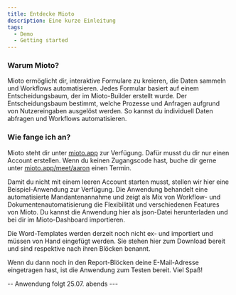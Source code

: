 ```yaml
---
title: Entdecke Mioto
description: Eine kurze Einleitung
tags:
  - Demo
  - Getting started
---
```


### **Warum Mioto?**

Mioto ermöglicht dir, interaktive Formulare zu kreieren, die Daten sammeln und Workflows automatisieren. Jedes Formular basiert auf einem Entscheidungsbaum, der im Mioto-Builder erstellt wurde. Der Entscheidungsbaum bestimmt, welche Prozesse und Anfragen aufgrund von Nutzereingaben ausgelöst werden. So kannst du individuell Daten abfragen und Workflows automatisieren.

### **Wie fange ich an?**

Mioto steht dir unter [mioto.app](https://mioto.app "mioto.app") zur Verfügung. Dafür musst du dir nur einen Account erstellen. Wenn du keinen Zugangscode hast, buche dir gerne unter [mioto.app/meet/aaron](https://mioto.app/meet/aaron "mioto.app/meet/aaron") einen Termin.

Damit du nicht mit einem leeren Account starten musst, stellen wir hier eine Beispiel-Anwendung zur Verfügung. Die Anwendung behandelt eine automatisierte Mandantenannahme und zeigt als Mix von Workflow- und Dokumentenautomatisierung die Flexibilität und verschiedenen Features von Mioto. Du kannst die Anwendung hier als json-Datei herunterladen und bei dir im Mioto-Dashboard importieren.

Die Word-Templates werden derzeit noch nicht ex- und importiert und müssen von Hand eingefügt werden. Sie stehen hier zum Download bereit und sind respektive nach ihren Blöcken benannt.

Wenn du dann noch in den Report-Blöcken deine E-Mail-Adresse eingetragen hast, ist die Anwendung zum Testen bereit. Viel Spaß!

\-- Anwendung folgt 25.07. abends ---
